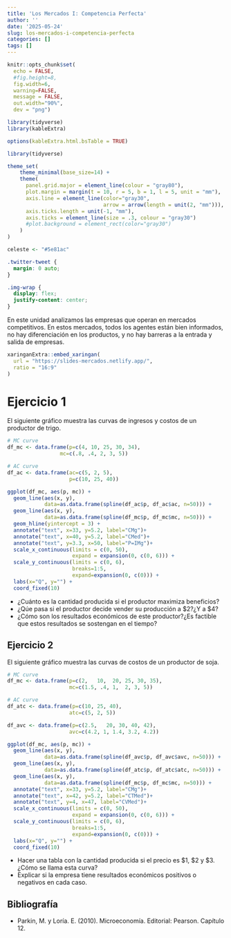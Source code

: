 ```yaml
---
title: 'Los Mercados I: Competencia Perfecta'
author: ''
date: '2025-05-24'
slug: los-mercados-i-competencia-perfecta
categories: []
tags: []
---
```




```r
knitr::opts_chunk$set(
  echo = FALSE, 
  #fig.height=8, 
  fig.width=6, 
  warning=FALSE, 
  message = FALSE,
  out.width="90%",
  dev = "png")

library(tidyverse)
library(kableExtra)

options(kableExtra.html.bsTable = TRUE)

library(tidyverse)

theme_set(
    theme_minimal(base_size=14) +
    theme(
      panel.grid.major = element_line(colour = "gray80"),
      plot.margin = margin(t = 10, r = 5, b = 1, l = 5, unit = "mm"),
      axis.line = element_line(color="gray30",
                               arrow = arrow(length = unit(2, "mm"))),
      axis.ticks.length = unit(-1, "mm"),
      axis.ticks = element_line(size = .3, colour = "gray30")
      #plot.background = element_rect(color="gray30")
    )
)

celeste <- "#5e81ac"

```


```css

.twitter-tweet {
  margin: 0 auto;
}

.img-wrap {
  display: flex;
  justify-content: center;
}

```

En este unidad analizamos las empresas que operan en mercados competitivos. En estos mercados, todos los agentes están bien informados, no hay diferenciación en los productos, y no hay barreras a la entrada y salida de empresas.



```r
xaringanExtra::embed_xaringan(
  url = "https://slides-mercados.netlify.app/",
  ratio = "16:9"
)
```

# Ejercicio 1

El siguiente gráfico muestra las curvas de ingresos y costos de un productor de trigo.

<div class="img-wrap">
```r

# MC curve
df_mc <- data.frame(p=c(4, 10, 25, 30, 34), 
                 mc=c(.8, .4, 2, 3, 5))

# AC curve
df_ac <- data.frame(ac=c(5, 2, 5),
                    p=c(10, 25, 40))

ggplot(df_mc, aes(p, mc)) + 
  geom_line(aes(x, y),
            data=as.data.frame(spline(df_ac$p, df_ac$ac, n=50))) +
  geom_line(aes(x, y), 
            data=as.data.frame(spline(df_mc$p, df_mc$mc, n=50))) +
  geom_hline(yintercept = 3) + 
  annotate("text", x=33, y=5.2, label="CMg")+
  annotate("text", x=40, y=5.2, label="CMed")+
  annotate("text", y=3.3, x=50, label="P=IMg")+
  scale_x_continuous(limits = c(0, 50),
                     expand = expansion(0, c(0, 6))) + 
  scale_y_continuous(limits = c(0, 6),
                     breaks=1:5,
                     expand=expansion(0, c(0))) +
  labs(x="Q", y="") +
  coord_fixed(10)
```


</div>

- ¿Cuánto es la cantidad producida si el productor maximiza beneficios?
- ¿Qúe pasa si el productor decide vender su producción a \$2?¿Y a \$4?
- ¿Cómo son los resultados económicos de este productor?¿Es factible que estos resultados se sostengan en el tiempo?

## Ejercicio 2

El siguiente gráfico muestra las curvas de costos de un productor de soja. 

<div class="img-wrap">

```r

# MC curve
df_mc <- data.frame(p=c(2,   10,  20, 25, 30, 35), 
                    mc=c(1.5, .4, 1,  2, 3, 5))

# AC curve
df_atc <- data.frame(p=c(10, 25, 40),
                    atc=c(5, 2, 5))

df_avc <- data.frame(p=c(2.5,   20, 30, 40, 42),
                    avc=c(4.2, 1, 1.4, 3.2, 4.2))

ggplot(df_mc, aes(p, mc)) + 
  geom_line(aes(x, y),
            data=as.data.frame(spline(df_avc$p, df_avc$avc, n=50))) +
  geom_line(aes(x, y),
            data=as.data.frame(spline(df_atc$p, df_atc$atc, n=50))) +
  geom_line(aes(x, y), 
            data=as.data.frame(spline(df_mc$p, df_mc$mc, n=50))) +
  annotate("text", x=33, y=5.2, label="CMg")+
  annotate("text", x=42, y=5.2, label="CTMed")+
  annotate("text", y=4, x=47, label="CVMed")+
  scale_x_continuous(limits = c(0, 50),
                     expand = expansion(0, c(0, 6))) + 
  scale_y_continuous(limits = c(0, 6),
                     breaks=1:5,
                     expand=expansion(0, c(0))) +
  labs(x="Q", y="") +
  coord_fixed(10)
```

</div>
- Hacer una tabla con la cantidad producida si el precio es \$1, \$2 y \$3. ¿Cómo se llama esta curva?
- Explicar si la empresa tiene resultados económicos positivos o negativos en cada caso.

<!-- # Ejercicio 1 -->

<!-- Considere un mercado que funciona en competencia perfecta. Analice dos situaciones mostradas en los siguientes gráficos, explicando los resultados de las empresas y la situación de entrada y salida de empresas al mercado. -->

<!-- ```{r} -->

<!-- library(tidyverse) -->
<!-- library(tidyr) -->

<!-- datos <- tibble(  -->
<!--  q = c(0, 1000, 2000, 3000, 3999, 4000, 4001, 5000),  -->
<!--  CT = c(55000, 85000, 110000, 130000, 159960.01, 160000, 160040.01, 210000),  -->
<!--  CMg = c(NA, 27, 22, 21, 38.98, 40, 40.02, 60),  -->
<!--  Precio=40) %>%  -->
<!--   mutate(Cme=CT/q) %>%  -->
<!--   select(-CT) %>%  -->
<!--   pivot_longer(cols=-q) -->
<!-- ``` -->



<!-- ```{r} -->
<!-- library(patchwork) -->

<!-- a <- datos %>% -->
<!--   filter(name!="Precio") %>%  -->
<!--   ggplot(aes(q, value, color=name)) + -->
<!--   geom_hline(yintercept = 50, linetype="dashed") + -->
<!--   geom_line() +  -->
<!--   scale_color_discrete("") + -->
<!--   scale_x_continuous(limits = c(1e3, 5e3)) + -->
<!--   scale_y_continuous(breaks=c(20, 40, 50, 60, 80), -->
<!--                      labels=c("20", "40", "P=50", "60", "80")) + -->
<!--   theme_minimal() + -->
<!--   labs(x="Q", y="CMe, CMg, P", title="A") -->

<!-- b <- datos %>% -->
<!--   filter(name!="Precio") %>%  -->
<!--   ggplot(aes(q, value, color=name)) + -->
<!--   geom_hline(yintercept = 30, linetype="dashed") + -->
<!--   geom_line() +  -->
<!--   scale_color_discrete("") + -->
<!--   scale_x_continuous(limits = c(1e3, 5e3)) + -->
<!--   scale_y_continuous(breaks=c(20, 30, 40, 60, 80), -->
<!--                      labels=c("20", "P=30", "40", "60", "80")) + -->
<!--   theme_minimal() + -->
<!--   labs(x="Q", y="CMe, CMg, P", title="B") -->

<!-- a +  b -->

<!-- ``` -->

<!-- Ahora suponga que la entrada de empresas al sector aumenta la oferta y reduce los precios como se muestra en el siguiente gráfico. Explique la situación, y cuál es el resultado final esperado. -->

## Bibliografía

- Parkin, M. y Loría. E. (2010). Microeconomía. Editorial: Pearson. Capítulo 12.